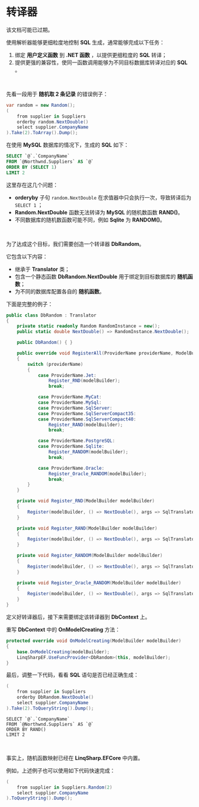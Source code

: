 
# 转译器

<Tip>
该文档可能已过期。
</Tip>

使用解析器能够更细粒度地控制 **SQL** 生成，通常能够完成以下任务：

1. 绑定 **用户定义函数** 到 **.NET 函数** ，以提供更细粒度的 **SQL** 转译；
2. 提供更强的兼容性，使同一函数调用能够为不同目标数据库转译对应的 **SQL** 。

<br/>

先看一段用于 **随机取 2 条记录** 的错误例子：

```csharp
var random = new Random();	
(
    from supplier in Suppliers
    orderby random.NextDouble()
    select supplier.CompanyName
).Take(2).ToArray().Dump();	
```

在使用 **MySQL** 数据库的情况下，生成的 **SQL** 如下：

```sql
SELECT `@`.`CompanyName`
FROM `@Northwnd.Suppliers` AS `@`
ORDER BY (SELECT 1)
LIMIT 2
```

这里存在这几个问题：

- **orderyby** 子句 `random.NextDouble` 在求值器中只会执行一次，导致转译后为 `SELECT 1` ；
- **Random.NextDouble** 函数无法转译为 **MySQL** 的随机数函数 **RAND()**。
- 不同数据库的随机数函数可能不同，例如 **Sqlite** 为 **RANDOM()**。

<br/>

为了达成这个目标，我们需要创造一个转译器 **DbRandom**。

它包含以下内容：

- 继承于 **Translator** 类；
- 包含一个静态函数 **DbRandom.NextDouble** 用于绑定到目标数据库的 **随机函数**；
- 为不同的数据库配置各自的 **随机函数**。

下面是完整的例子：

```csharp
public class DbRandom : Translator
{
    private static readonly Random RandomInstance = new();
    public static double NextDouble() => RandomInstance.NextDouble();

    public DbRandom() { }

    public override void RegisterAll(ProviderName providerName, ModelBuilder modelBuilder)
    {
        switch (providerName)
        {
            case ProviderName.Jet:
                Register_RND(modelBuilder);
                break;

            case ProviderName.MyCat:
            case ProviderName.MySql:
            case ProviderName.SqlServer:
            case ProviderName.SqlServerCompact35:
            case ProviderName.SqlServerCompact40:
                Register_RAND(modelBuilder);
                break;

            case ProviderName.PostgreSQL:
            case ProviderName.Sqlite:
                Register_RANDOM(modelBuilder);
                break;

            case ProviderName.Oracle:
                Register_Oracle_RANDOM(modelBuilder);
                break;
        }
    }

    private void Register_RND(ModelBuilder modelBuilder)
    {
        Register(modelBuilder, () => NextDouble(), args => SqlTranslator.Function<double>("RND", args));
    }

    private void Register_RAND(ModelBuilder modelBuilder)
    {
        Register(modelBuilder, () => NextDouble(), args => SqlTranslator.Function<double>("RAND", args));
    }

    private void Register_RANDOM(ModelBuilder modelBuilder)
    {
        Register(modelBuilder, () => NextDouble(), args => SqlTranslator.Function<double>("RANDOM", args));
    }

    private void Register_Oracle_RANDOM(ModelBuilder modelBuilder)
    {
        Register(modelBuilder, () => NextDouble(), args => SqlTranslator.Function<double>("DBMS_RANDOM", "RANDOM", args));
    }
}
```

定义好转译器后，接下来需要绑定该转译器到 **DbContext** 上。

重写 **DbContext** 中的 **OnModelCreating** 方法：

```csharp
protected override void OnModelCreating(ModelBuilder modelBuilder)
{
    base.OnModelCreating(modelBuilder);
    LinqSharpEF.UseFuncProvider<DbRandom>(this, modelBuilder);
}
```

最后，调整一下代码，看看 **SQL** 语句是否已经正确生成：

```csharp
(
    from supplier in Suppliers
    orderby DbRandom.NextDouble()
    select supplier.CompanyName
).Take(2).ToQueryString().Dump();
```

```mysql
SELECT `@`.`CompanyName`
FROM `@Northwnd.Suppliers` AS `@`
ORDER BY RAND()
LIMIT 2
```

<br/>

事实上，随机函数映射已经在 **LinqSharp.EFCore** 中内置。

例如，上述例子也可以使用如下代码快速完成：

```csharp
(
    from supplier in Suppliers.Random(2)
    select supplier.CompanyName
).ToQueryString().Dump();
```

<br/>

